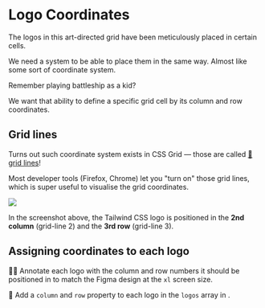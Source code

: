 # Logo Coordinates

The logos in this art-directed grid have been meticulously placed in certain cells.

We need a system to be able to place them in the same way. Almost like some sort of coordinate system.

Remember playing battleship as a kid?

We want that ability to define a specific grid cell by its column and row coordinates.

## Grid lines

Turns out such coordinate system exists in CSS Grid — those are called [📜 grid lines](https://developer.mozilla.org/en-US/docs/Glossary/Grid_Lines)!

Most developer tools (Firefox, Chrome) let you "turn on" those grid lines, which is super useful to visualise the grid coordinates.

![](/grid-lines.png)

In the screenshot above, the Tailwind CSS logo is positioned in the **2nd column** (grid-line 2) and the **3rd row** (grid-line 3).

## Assigning coordinates to each logo

👨‍💼 Annotate each logo with the column and row numbers it should be positioned in to match the Figma design at the `xl` screen size.

🐨 Add a `column` and `row` property to each logo in the `logos` array in <InlineFile file="src/logos/logos.ts" />.
